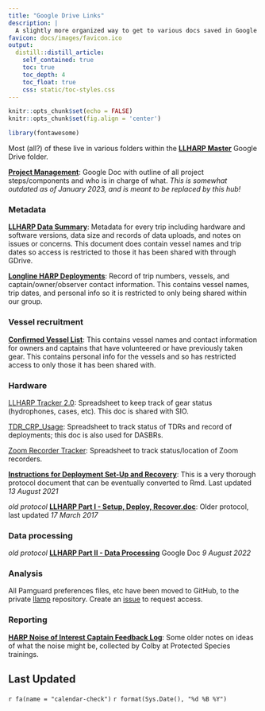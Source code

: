 ```yaml
---
title: "Google Drive Links"
description: |
  A slightly more organized way to get to various docs saved in Google Drive
favicon: docs/images/favicon.ico
output: 
  distill::distill_article:
    self_contained: true
    toc: true
    toc_depth: 4
    toc_float: true
    css: static/toc-styles.css
---
```


```r
knitr::opts_chunk$set(echo = FALSE)
knitr::opts_chunk$set(fig.align = 'center')

library(fontawesome)
```

Most (all?) of these live in various folders within the [**LLHARP Master**](https://drive.google.com/drive/u/0/folders/0BxY-_FjiYpOqRVNYbi1iTFBPSkk?resourcekey=0-vquRfPYWfEjmdNjWsjB7jQ){target='_blank'} Google Drive folder. 

[**Project Management**](https://docs.google.com/document/d/1ReMTYiU1ZlUmcYkOsV70ii5NW79abwt_II2aUSclZeE/edit#heading=h.arpv8eucrye4){target='_blank'}: Google Doc with outline of all project steps/components and who is in charge of what. *This is somewhat outdated as of January 2023, and is meant to be replaced by this hub!* 

### Metadata

[**LLHARP Data Summary**](https://docs.google.com/spreadsheets/d/1S0e3T8GijoM0NTLCLjKV_9d3C9_YnHNqZhkV0BNJkzg/edit#gid=0){target='_blank'}: Metadata for every trip including hardware and software versions, data size and records of data uploads, and notes on issues or concerns. This document does contain vessel names and trip dates so access is restricted to those it has been shared with through GDrive. 

[**Longline HARP Deployments**](https://docs.google.com/spreadsheets/d/18i4czz6so-GHgFrCRncpLNZxTErdu4yFvi-Z-VwTEdM/edit#gid=1521628320):
Record of trip numbers, vessels, and captain/owner/observer contact information. This contains vessel names, trip dates, and personal info so it is restricted to only being shared within our group. 


### Vessel recruitment

[**Confirmed Vessel List**](https://docs.google.com/spreadsheets/d/1i1eNu9zobr14yhx8RAXGHmk0pTh6a7s-/edit?rtpof=true#gid=1725502758){target="_blank"}: This contains vessel names and contact information for owners and captains that have volunteered or have previously taken gear. This contains personal info for the vessels and so has restricted access to only those it has been shared with. 

### Hardware

[LLHARP Tracker 2.0](https://docs.google.com/spreadsheets/d/1yFXe0Q-HPl6Xwyz5cbyfeEJlM1wSGe0aaEqKY4Ttkbg/edit#gid=0){target="_blank"}: Spreadsheet to keep track of gear status (hydrophones, cases, etc). This doc is shared with SIO. 

[TDR_CRP_Usage](https://docs.google.com/spreadsheets/d/13qwMA_cUG8n1i4OXqbWIJ0Pu58Ho1kx-tPw6Fci7jZ0/edit#gid=838073579){target="_blank"}: Spreadsheet to track status of TDRs and record of deployments; this doc is also used for DASBRs.

[Zoom Recorder Tracker](https://docs.google.com/spreadsheets/d/1mHXUQGTg27jBXjwE2POs3XdcJykounqL/edit#gid=1787322236){target='_blank'}: Spreadsheet to track status/location of Zoom recorders. 

[**Instructions for Deployment Set-Up and Recovery**](https://docs.google.com/document/d/1EksOga_cyEPW9utMeLDw1ErR-eTIEvCzoO8l2v_Onrg/edit#heading=h.zdtttamxmx79){target='_blank'}: This is a very thorough protocol document that can be eventually converted to Rmd. Last updated *13 August 2021*

*old protocol* [**LLHARP Part I - Setup, Deploy, Recover.doc**](https://docs.google.com/document/d/0BxY-_FjiYpOqN3lmUHJyZ0JIbzQ/edit?rtpof=true&resourcekey=0-0lrFjbKIafQhui1ttAzwag){target='_blank'}: Older protocol, last updated *17 March 2017*


### Data processing

*old protocol* [**LLHARP Part II - Data Processing**](https://docs.google.com/document/d/1po1G2isgSCfYWc1dj8XphotPeZuOZ22ugL5wsc9o3JY/edit){target='_blank'} Google Doc *9 August 2022*

### Analysis

All Pamguard preferences files, etc have been moved to GitHub, to the private [llamp](https://github.com/sfregosi/llamp){target='_blank'} repository. Create an [issue](https://github.com/sfregosi/llamp/issues/new){target='_blank'} to request access. 

### Reporting

[**HARP Noise of Interest Captain Feedback Log**](https://docs.google.com/spreadsheets/d/1bGmRu3xXq9RJQZvMprcRzZe-27sX6kv-tclNldokcy8/edit#gid=0){target='_blank'}: Some older notes on ideas of what the noise might be, collected by Colby at Protected Species trainings. 




## Last Updated {.appendix}

`r fa(name = "calendar-check")` `r format(Sys.Date(), "%d %B %Y")`


